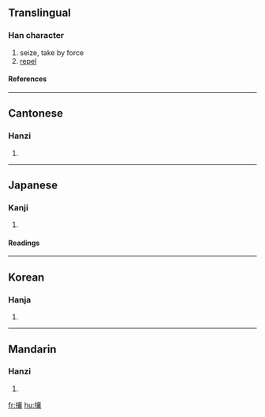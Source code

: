 ==Translingual==
===Han character===
{{Han char|rn=64|rad=手|as=17|sn=20|four=5003<sub>2</sub>|canj=手卜口女 (QYRV)}}
# seize, take by force
# [[repel]]
====References====
{{Han ref|kx=0463.110|dkj=12989|dj=0812.170|hdz=31985.020|uh=6518|ud=25880|bh=C463|bd=50275}}

----
==Cantonese==
===Hanzi===
{{yue-hanzi|jyut=|y=yeung4, yeung5}}
# {{defn|Cantonese}}

----
==Japanese==
===Kanji===
{{ja-kanji|grade=|rs=手17}}
# {{defn|Japanese}} 
====Readings====
{{ja-readings|on=[[じょう]] (jō)|kun=[[はらう]] (harau), [[ぬすむ]] (nusumu)}}

----
==Korean==
===Hanja===
{{ko-hanja|hangeul=양|eumhun=|rv=yang|mr=yang|y=yang}}
# {{defn|Korean}}

----
==Mandarin==
===Hanzi===
{{cmn-hanzi|pin=[[ráng]] ([[rang2]]), ([[rang3]]),[[ràng]] ([[rang4]])|wg=jang<sup>2</sup>}}
# {{defn|Mandarin}}

[[fr:攘]]
[[hu:攘]]